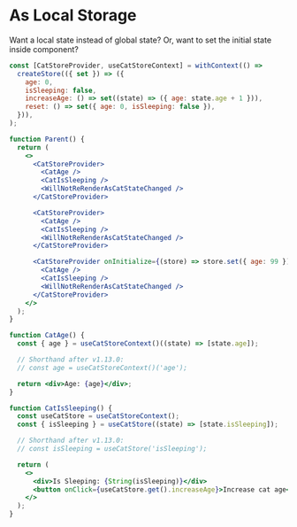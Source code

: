 
# As Local Storage

Want a local state instead of global state?
Or, want to set the initial state inside component?

```jsx
const [CatStoreProvider, useCatStoreContext] = withContext(() =>
  createStore(({ set }) => ({
    age: 0,
    isSleeping: false,
    increaseAge: () => set((state) => ({ age: state.age + 1 })),
    reset: () => set({ age: 0, isSleeping: false }),
  })),
);

function Parent() {
  return (
    <>
      <CatStoreProvider>
        <CatAge />
        <CatIsSleeping />
        <WillNotReRenderAsCatStateChanged />
      </CatStoreProvider>

      <CatStoreProvider>
        <CatAge />
        <CatIsSleeping />
        <WillNotReRenderAsCatStateChanged />
      </CatStoreProvider>

      <CatStoreProvider onInitialize={(store) => store.set({ age: 99 })}>
        <CatAge />
        <CatIsSleeping />
        <WillNotReRenderAsCatStateChanged />
      </CatStoreProvider>
    </>
  );
}

function CatAge() {
  const { age } = useCatStoreContext()((state) => [state.age]);

  // Shorthand after v1.13.0:
  // const age = useCatStoreContext()('age');

  return <div>Age: {age}</div>;
}

function CatIsSleeping() {
  const useCatStore = useCatStoreContext();
  const { isSleeping } = useCatStore((state) => [state.isSleeping]);

  // Shorthand after v1.13.0:
  // const isSleeping = useCatStore('isSleeping');

  return (
    <>
      <div>Is Sleeping: {String(isSleeping)}</div>
      <button onClick={useCatStore.get().increaseAge}>Increase cat age</button>
    </>
  );
}
```

<Example path="react/local-state" />
